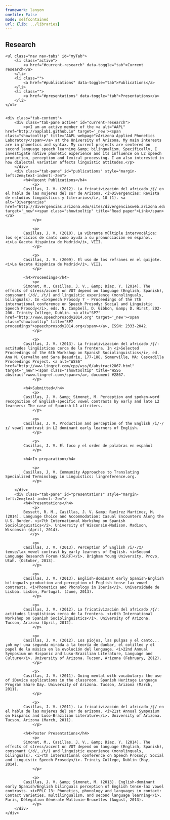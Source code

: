 ```yaml
---
framework: lanyon
onefile: False
mode: selfcontained
url: {lib: ../libraries}
---
```


## Research

<p></p>
<div class="tabbable">
    <ul class="nav nav-tabs" id="myTab">
        <li class="active">
            <a href="#current-research" data-toggle="tab">Current research</a>
        </li>
        <li class="">
            <a href="#publications" data-toggle="tab">Publications</a>
        </li>
        <li class="">
            <a href="#presentations" data-toggle="tab">Presentations</a>
        </li>
    </ul>


    <div class="tab-content">
        <div class="tab-pane active" id="current-research">
            <p>I am an active member of the <a alt="AAPL" href="http://aaplab1.github.io" target='_new'><span class="showtooltip" title="AAPL webpage">Arizona Applied Phonetics Laboratory</span></a> at the University of Arizona. My main interests are in phonetics and syntax. My current projects are centered on second language speech learning &amp; bilingualism. Specifically, I investigate native phonetic experience and its influence on L2 speech production, perception and lexical processing. I am also interested in how dialectal variation affects linguistic attitudes.</p>
        </div>
        <div class="tab-pane" id="publications" style="margin-left:2em;text-indent:-2em">
            <h4>Recent Publications</h4>
                <p>
			Casillas, J. V. (2012). La fricativización del africado /ʧ/ en el habla de las mujeres del sur de Arizona. <i>Divergencias: Revista de estudios lingüísticos y literarios</i>, 10 (1). <a alt="Divergencias" href="http://divergencias.arizona.edu/sites/divergenciasweb.arizona.edu/files/articles/FricativizacionDivergencias.pdf" target='_new'><span class="showtooltip" title="Read paper">Link</span></a>
                </p>

                <p>
			Casillas, J. V. (2010). La vibrante múltiple intervocálica: los ejercicios de canto como ayuda a su pronunciación en español. <i>La Gaceta Hispánica de Madrid</i>, VIII.
                </p>

                <p>
			Casillas, J. V. (2009). El uso de los refranes en el quijote. <i>La Gaceta Hispánica de Madrid</i>, VIII.
                </p>

            <h4>Proceedings</h4>
                <p>
            Simonet, M., Casillas, J. V., &amp; Diaz, Y. (2014). The effects of stress/accent on VOT depend on language (English, Spanish), consonant (/d/, /t/) and linguistic experience (monolinguals, bilinguals). In <i>Speech Prosody 7 - Proceedings of the 7th international conference on Speech Prosody: Social and Linguistic Speech Prosody</i>, eds. N. Campbell, D. Gibbon, &amp; D. Hirst, 202-206. Trinity College, Dublin. <a alt="SP7" href="http://www.speechprosody2014.org" target='_new'><span class="showtooltip" title="SP7 proceedings">speechprosody2014.org</span></a>, ISSN: 2333-2042.
                </p>

                <p>
			Casillas, J. V. (2013). La fricativización del africado /ʧ/: actitudes lingüísticas cerca de la frontera. In <i>Selected Proceedings of the 6th Workshop on Spanish Sociolinguistics</i>, ed. Ana M. Carvalho and Sara Beaudrie, 177-188. Somerville, MA: Cascadilla Proceedings Project. <a alt="WSS6" href="http://www.lingref.com/cpp/wss/6/abstract2867.html" target='_new'><span class="showtooltip" title="WSS6 abstract">www.lingref.com</span></a>, document #2867.
                </p>

            <h4>Submitted</h4>
                <p>
			Casillas, J. V. &amp; Simonet, M. Perception and spoken-word recognition of English-specific vowel contrasts by early and late L2 learners: The case of Spanish-L1 attriters.
                </p>

                <p>
			Casillas, J. V. Production and perception of the English /i/-/ɪ/ vowel contrast in L2 dominant early learners of English.
                </p>

                <p>
            Casillas, J. V. El foco y el orden de palabras en español
                </p>

            <h4>In preparation</h4>

                <p>
			Casillas, J. V. Community Approaches to Translating Specialized Terminology in Linguistics: lingreference.org.
                </p>

        </div>
        <div class="tab-pane" id="presentations" style="margin-left:2em;text-indent:-2em">
            <h4>Presentations</h4>
		        <p>
            Bessett, R. M., Casillas, J. V. &amp; Ramírez Martínez, M. (2014). Language Choice and Accommodation: Casual Encounters Along the U.S. Border. <i>7th International Workshop on Spanish Sociolinguistics</i>. University of Wisconsin-Madison. Madison, Wisconsin (April, 2014).
               </p>

                <p>
			Casillas, J. V. (2013). Perception of English /i/-/ɪ/ tense/lax vowel contrast by early learners of English. <i>Second Language Research Forum (SLRF)</i>. Brigham Young University. Provo, Utah. (October, 2013).
		        </p>

                <p>
			Casillas, J. V. (2013). English-dominant early Spanish-English bilinguals production and perception of English tense lax vowel contrasts. <i>Phonetics and Phonology in Iberia</i>. Universidade de Lisboa. Lisbon, Portugal. (June, 2013).
                </p>

                <p>
			Casillas, J. V. (2012). La fricativización del africado /ʧ/: actitudes lingüísticas cerca de la frontera. <i>6th International Workshop on Spanish Sociolinguistics</i>. University of Arizona. Tucson, Arizona (April, 2012).
                </p>

                <p>
			Casillas, J. V. (2012). Los piojos, las pulgas y el canto... ¡oh my! una segunda mirada a la teoría de dunbar, el cotilleo y el papel de la música en la evolución del lenguage. <i>22nd Annual Symposium on Hispanic and Luso-Brazilian Literature, Language and Culture</i>. University of Arizona. Tucson, Arizona (February, 2012).
                </p>

                <p>
			Casillas, J. V. (2011). Going mental with vocabulary: the use of iDevice applications in the classroom. Spanish Heritage Language Program Share Day. University of Arizona. Tucson, Arizona (March, 2011).
                </p>

                <p>
			Casillas, J. V. (2011). La fricativización del africado /ʧ/ en el habla de las mujeres del sur de arizona. <i>21st Annual Symposium on Hispanic and Luso-Brazilian Literature</i>. University of Arizona. Tucson, Arizona (March, 2011).
                </p>

            <h4>Poster Presentations</h4>
                <p>
            Simonet, M., Casillas, J. V., &amp; Diaz, Y. (2014). The effects of stress/accent on VOT depend on language (English, Spanish), consonant (/d/, /t/) and linguistic experience (monolinguals, bilinguals). <i>7th international conference on Speech Prosody: Social and Linguistic Speech Prosody</i>. Trinity College, Dublin (May, 2014).
                </p>

                <p>
			Casillas, J. V. &amp; Simonet, M. (2013). English-dominant early Spanish/English bilinguals perception of English tense-lax vowel contrasts. <i>PPLC 13: Phonetics, phonology and languages in contact: Contact varieties, multilingualism, and second language learning</i>. Paris, Délégation Générale Wallonie-Bruxelles (August, 2013).
                </p>
        </div>
    </div>
</div>

<script type="text/javascript">  
        $(document).ready(function () {  
            $('.dropdown-toggle').dropdown();  
        });  
</script>
